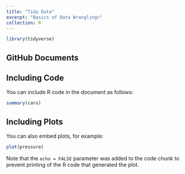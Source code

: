 ```yaml
---
title: "Tidy Data"
excerpt: "Basics of Data Wrangling>"
collection: R
---
```


```r
library(tidyverse)
```

## GitHub Documents


## Including Code

You can include R code in the document as follows:

```r
summary(cars)
```

## Including Plots

You can also embed plots, for example:

```r
plot(pressure)
```

Note that the `echo = FALSE` parameter was added to the code chunk to prevent printing of the R code that generated the plot.
